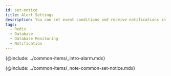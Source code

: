 ```yaml
---
id: set-notice
title: Alert Settings
description: You can set event conditions and receive notifications in various forms.
tags:
  - Redis
  - Database
  - Database Monitoring
  - Notification
---
```


{@include: ../common-items/_intro-alarm.mdx}

{@include: ../common-items/_note-common-set-notice.mdx}

